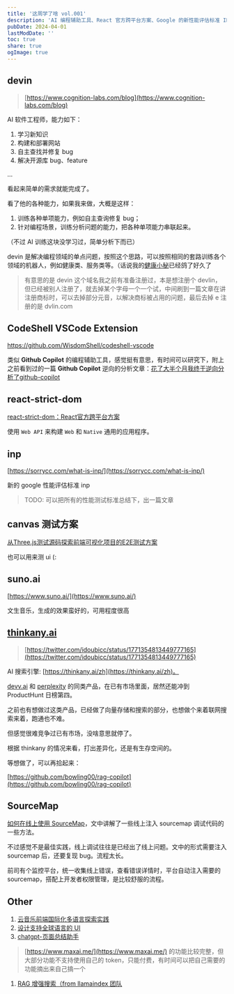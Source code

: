 ```yaml
---
title: '这周学了啥 vol.001'
description: 'AI 编程辅助工具、React 官方跨平台方案、Google 的新性能评估标准 INP、前端可视化项目的 E2E 测试方案、文生音乐工具 suno.ai、AI 搜索引擎 thinkany.ai 等。'
pubDate: 2024-04-01
lastModDate: ''
toc: true
share: true
ogImage: true
---
```


## devin

> [https://www.cognition-labs.com/blog](https://www.cognition-labs.com/blog)

AI 软件工程师，能力如下：

1. 学习新知识
2. 构建和部署网站
3. 自主查找并修复 bug
4. 解决开源库 bug、feature

…

看起来简单的需求就能完成了。

看了他的各种能力，如果我来做，大概是这样：

1. 训练各种单项能力，例如自主查询修复 bug；
2. 针对编程场景，训练分析问题的能力，把各种单项能力串联起来。

（不过 AI 训练这块没学习过，简单分析下而已）

devin 是解决编程领域的单点问题，按照这个思路，可以按照相同的套路训练各个领域的机器人，例如健康类、服务类等。（话说我的[健康小秘](https://github.com/bowling00/health-copilot)已经鸽了好久了

> 有意思的是 devin 这个域名我之前有准备注册过，本是想注册个 devlin，但已经被别人注册了，就去掉某个字母一个一个试，中间刷到一篇文章在讲注册商标时，可以去掉部分元音，以解决商标被占用的问题，最后去掉 e 注册的是 dvlin.com

## **CodeShell VSCode Extension**

https://github.com/WisdomShell/codeshell-vscode

类似 **Github Copilot** 的编程辅助工具，感觉挺有意思，有时间可以研究下，附上之前看到过的一篇 **Github Copilot** 逆向的分析文章：[花了大半个月我终于逆向分析了github-copilot](https://github.com/mengjian-github/copilot-analysis?tab=readme-ov-file#%E8%8A%B1%E4%BA%86%E5%A4%A7%E5%8D%8A%E4%B8%AA%E6%9C%88%E6%88%91%E7%BB%88%E4%BA%8E%E9%80%86%E5%90%91%E5%88%86%E6%9E%90%E4%BA%86github-copilot)

## **react-strict-dom**

[react-strict-dom：React官方跨平台方案](https://mp.weixin.qq.com/s/jkWNsXKS-W4Qfu59f4ZzQw)

使用 `Web API` 来构建 `Web` 和 `Native` 通用的应用程序。

## inp

[https://sorrycc.com/what-is-inp/](https://sorrycc.com/what-is-inp/)

新的 google 性能评估标准 inp

> TODO: 可以把所有的性能测试标准总结下，出一篇文章

## canvas 测试方案

[从Three.js测试源码探索前端可视化项目的E2E测试方案](https://mp.weixin.qq.com/s/nNzMgc7U8M1cO-h6r0oHSA)

也可以用来测 ui (:

## suno.ai

[https://www.suno.ai/](https://www.suno.ai/)

文生音乐，生成的效果蛮好的，可用程度很高

## [thinkany.ai](https://thinkany.ai/zh)

> [https://twitter.com/idoubicc/status/1771354813449777165](https://twitter.com/idoubicc/status/1771354813449777165)

AI 搜索引擎: [https://thinkany.ai/zh](https://thinkany.ai/zh)。

[devv.ai](https://devv.ai/) 和 [perplexity](https://www.perplexity.ai/) 的同类产品，在已有市场里面，居然还能冲到 ProductHunt 日榜第四。

之前也有想做过这类产品，已经做了向量存储和搜索的部分，也想做个来着联网搜索来着，跑通也不难。

但感觉很难竞争过已有市场，没啥意思就停了。

根据 thinkany 的情况来看，打出差异化，还是有生存空间的。

等想做了，可以再拾起来：

[https://github.com/bowling00/rag-copilot](https://github.com/bowling00/rag-copilot)

## **SourceMap**

[如何在线上使用 SourceMap](https://mp.weixin.qq.com/s/R9tRwHk9erUypyo3xAfumA)，文中讲解了一些线上注入 sourcemap 调试代码的一些方法。

不过感觉不是最佳实践，线上调试往往是已经出了线上问题。文中的形式需要注入 sourcemap 后，还要复现 bug。流程太长。

前司有个监控平台，统一收集线上错误，查看错误详情时，平台自动注入需要的 sourcemap，搭配上开发者权限管理，是比较舒服的流程。

## Other

1. [云音乐前端国际化多语言探索实践](https://mp.weixin.qq.com/s/y418GoJmDePmUF613JF9iA)
2. [设计支持全球语言的 UI](https://mp.weixin.qq.com/s/yhxedg5wCR7SkJUupD9BUg)
3. [chatgpt-页面总结助手](https://chromewebstore.google.com/detail/chatgpt-%E6%80%BB%E7%BB%93%E5%8A%A9%E6%89%8B/nnjcoododbeemlmmhbfmmkbneniepaog?hl=zh-CN)

> [https://www.maxai.me/](https://www.maxai.me/) 的功能比较完整，但大部分功能不支持使用自己的 token，只能付费，有时间可以把自己需要的功能摘出来自己搞一个

1. [RAG 增强搜索（from llamaindex 团队](https://twitter.com/dotey/status/1743393585217556991)
